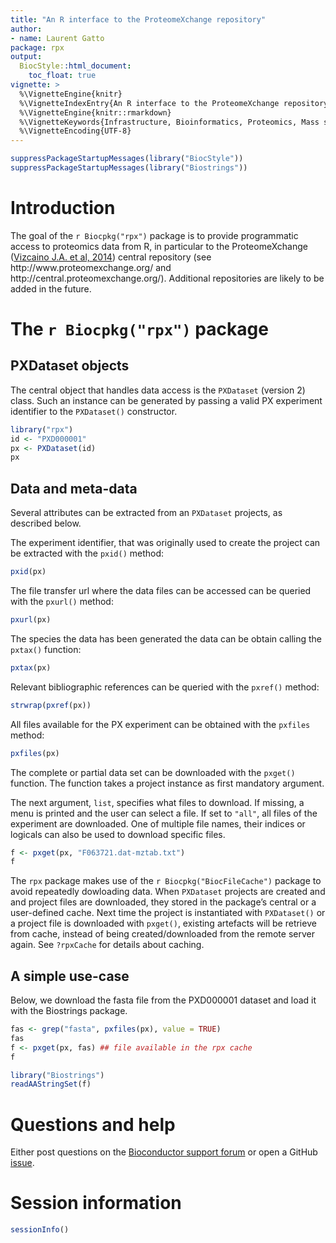 ```yaml
---
title: "An R interface to the ProteomeXchange repository"
author:
- name: Laurent Gatto
package: rpx
output:
  BiocStyle::html_document:
    toc_float: true
vignette: >
  %\VignetteEngine{knitr}
  %\VignetteIndexEntry{An R interface to the ProteomeXchange repository}
  %\VignetteEngine{knitr::rmarkdown}
  %\VignetteKeywords{Infrastructure, Bioinformatics, Proteomics, Mass spectrometry}
  %\VignetteEncoding{UTF-8}
---
```


```r
suppressPackageStartupMessages(library("BiocStyle"))
suppressPackageStartupMessages(library("Biostrings"))
```


# Introduction

The goal of the `r Biocpkg("rpx")` package is to provide programmatic
access to proteomics data from R, in particular to the ProteomeXchange
([Vizcaino J.A. et al,
2014](https://www.nature.com/articles/nbt.2839/)) central repository
(see http://www.proteomexchange.org/ and
http://central.proteomexchange.org/). Additional repositories are
likely to be added in the future.


# The `r Biocpkg("rpx")`  package

## PXDataset objects

The central object that handles data access is the `PXDataset`
(version 2) class. Such an instance can be generated by passing a
valid PX experiment identifier to the `PXDataset()` constructor.

```r
library("rpx")
id <- "PXD000001"
px <- PXDataset(id)
px
```

## Data and meta-data

Several attributes can be extracted from an `PXDataset` projects, as
described below.


The experiment identifier, that was originally used to create the
project can be extracted with the `pxid()` method:

```r
pxid(px)
```

The file transfer url where the data files can be accessed can be
queried with the `pxurl()` method:

```r
pxurl(px)
```

The species the data has been generated the data can be obtain calling
the `pxtax()` function:

```r
pxtax(px)
```

Relevant bibliographic references can be queried with the
`pxref()` method:

```r
strwrap(pxref(px))
```

All files available for the PX experiment can be obtained with the
`pxfiles` method:

```r
pxfiles(px)
```

The complete or partial data set can be downloaded with the `pxget()`
function. The function takes a project instance as first mandatory
argument.

The next argument, `list`, specifies what files to download. If
missing, a menu is printed and the user can select a file. If set to
`"all"`, all files of the experiment are downloaded. One of multiple
file names, their indices or logicals can also be used to download
specific files.

```r
f <- pxget(px, "F063721.dat-mztab.txt")
f
```

The `rpx` package makes use of the `r Biocpkg("BiocFileCache")`
package to avoid repeatedly dowloading data. When `PXDataset` projects
are created and and project files are downloaded, they stored in the
package's central or a user-defined cache. Next time the project is
instantiated with `PXDataset()` or a project file is downloaded with
`pxget()`, existing artefacts will be retrieve from cache, instead of
being created/downloaded from the remote server again. See `?rpxCache`
for details about caching.

<!-- Finally, a list of recent PX additions and updates can be obtained -->
<!-- using the `pxannounced()` function: -->

<!-- ```{r pxan} -->
<!-- pxannounced() -->
<!-- ``` -->

## A simple use-case

Below, we download the fasta file from the PXD000001 dataset and load
it with the Biostrings package.

```r
fas <- grep("fasta", pxfiles(px), value = TRUE)
fas
f <- pxget(px, fas) ## file available in the rpx cache
f
```

```r
library("Biostrings")
readAAStringSet(f)
```

# Questions and help

Either post questions on the [Bioconductor support
forum](https://support.bioconductor.org/) or open a GitHub
[issue](https://github.com/lgatto/rpx/issues).

# Session information

```r
sessionInfo()
```
